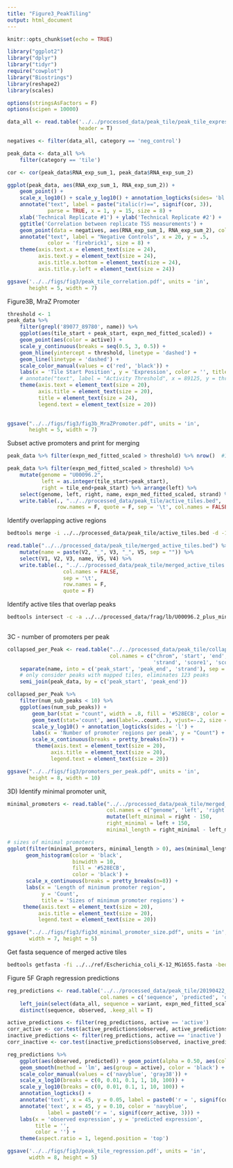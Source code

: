 ```yaml
---
title: "Figure3_PeakTiling"
output: html_document
---
```


```r
knitr::opts_chunk$set(echo = TRUE)

library("ggplot2")
library("dplyr")
library("tidyr")
require("cowplot")
library("Biostrings")
library(reshape2)
library(scales)

options(stringsAsFactors = F)
options(scipen = 10000)

data_all <- read.table('../../processed_data/peak_tile/peak_tile_expression_formatted_std.txt',
                       header = T)

negatives <- filter(data_all, category == 'neg_control')

peak_data <- data_all %>% 
    filter(category == 'tile')

```

```r
cor <- cor(peak_data$RNA_exp_sum_1, peak_data$RNA_exp_sum_2)

ggplot(peak_data, aes(RNA_exp_sum_1, RNA_exp_sum_2)) + 
    geom_point() +
    scale_x_log10() + scale_y_log10() + annotation_logticks(sides= 'bl') +
    annotate("text", label = paste("italic(r)==", signif(cor, 3)),
             parse = TRUE, x = 1, y = 15, size = 8) +
    xlab('Technical Replicate #1') + ylab('Technical Replicate #2') +
    ggtitle('Correlation between replicate TSS measurements') +
    geom_point(data = negatives, aes(RNA_exp_sum_1, RNA_exp_sum_2), color = "firebrick1") +
    annotate("text", label = "Negative Controls", x = 20, y = .5, 
             color = 'firebrick1', size = 8) +
    theme(axis.text.x = element_text(size = 24), 
          axis.text.y = element_text(size = 24),
          axis.title.x.bottom = element_text(size = 24),
          axis.title.y.left = element_text(size = 24))

ggsave('../../figs/fig3/peak_tile_correlation.pdf', units = 'in', 
       height = 5, width = 7)
```

Figure3B, MraZ Promoter

```r
threshold <- 1
peak_data %>% 
    filter(grepl('89077_89780', name)) %>% 
    ggplot(aes(tile_start + peak_start, expn_med_fitted_scaled)) + 
    geom_point(aes(color = active)) +
    scale_y_continuous(breaks = seq(0.5, 3, 0.5)) +
    geom_hline(yintercept = threshold, linetype = 'dashed') +
    geom_line(linetype = 'dashed') +
    scale_color_manual(values = c('red', 'black')) +
    labs(x = 'Tile Start Position', y = 'Expression', color = '', title = "mraZ Promoter") +
    # annotate("text", label = "Activity Threshold", x = 89125, y = threshold) +
    theme(axis.text = element_text(size = 20),
          axis.title = element_text(size = 20),
          title = element_text(size = 24),
          legend.text = element_text(size = 20))
    

ggsave("../../figs/fig3/fig3b_MraZPromoter.pdf", units = 'in',
       height = 5, width = 7)
```

Subset active promoters and print for merging
```r
peak_data %>% filter(expn_med_fitted_scaled > threshold) %>% nrow()  #10722 sequences with more active expression

peak_data %>% filter(expn_med_fitted_scaled > threshold) %>%
    mutate(genome = "U00096.2",
           left = as.integer(tile_start+peak_start),
           right = tile_end+peak_start) %>% arrange(left) %>%
    select(genome, left, right, name, expn_med_fitted_scaled, strand) %>%
    write.table(., "../../processed_data/peak_tile/active_tiles.bed", 
                row.names = F, quote = F, sep = '\t', col.names = FALSE)
```


Identify overlapping active regions

```bash
bedtools merge -i ../../processed_data/peak_tile/active_tiles.bed -d -120 -s -c 5,6 -o median,distinct > ../../processed_data/peak_tile/merged_active_tiles.bed
```

```r
read.table("../../processed_data/peak_tile/merged_active_tiles.bed") %>%
    mutate(name = paste(V2, "_", V3, "_", V5, sep = "")) %>%
    select(V1, V2, V3, name, V5, V4) %>%
    write.table(., "../../processed_data/peak_tile/merged_active_tiles.bed",
                  col.names = FALSE,
                  sep = '\t',
                  row.names = F,
                  quote = F)
```

Identify active tiles that overlap peaks
```bash
bedtools intersect -c -a ../../processed_data/frag/lb/U00096.2_plus_minus_called_peaks_threshold1.1_merge40_min60.bed -b ../../processed_data/peak_tile/merged_active_tiles.bed -s > ../../processed_data/peak_tile/collapsed_per_peak.bed
                                    
```


3C - number of promoters per peak
```r
collapsed_per_Peak <- read.table("../../processed_data/peak_tile/collapsed_per_peak.bed",
                                 col.names = c("chrom", 'start', 'end', 'name', 'peak_score',
                                               'strand', 'score1', 'score2', 'num_sub_peaks')) %>% 
    separate(name, into = c('peak_start', 'peak_end', 'strand'), sep = '_', remove = F, convert = T) %>% 
    # only consider peaks with mapped tiles, eliminates 123 peaks
    semi_join(peak_data, by = c('peak_start', 'peak_end'))

collapsed_per_Peak %>% 
    filter(num_sub_peaks < 10) %>% 
    ggplot(aes(num_sub_peaks)) +
        geom_bar(stat = "count", width = .8, fill = '#528ECB', color = 'black') +
        geom_text(stat='count', aes(label=..count..), vjust=-.2, size = 10) +
        scale_y_log10() + annotation_logticks(sides = 'l') + 
        labs(x = 'Number of promoter regions per peak', y = "Count") + 
        scale_x_continuous(breaks = pretty_breaks(n=7)) +
         theme(axis.text = element_text(size = 20),
              axis.title = element_text(size = 20),
              legend.text = element_text(size = 20))

ggsave("../../figs/fig3/promoters_per_peak.pdf", units = 'in',
       height = 8, width = 10)

```


3D) Identify minimal promoter unit, 
```r

minimal_promoters <- read.table("../../processed_data/peak_tile/merged_active_tiles.bed", header = F,
                                col.names = c("genome", 'left', 'right', 'name', 'score', 'strand')) %>% 
                                mutate(left_minimal = right - 150,
                                right_minimal = left + 150,
                                minimal_length = right_minimal - left_minimal) 

# sizes of minimal promoters
ggplot(filter(minimal_promoters, minimal_length > 0), aes(minimal_length)) + 
      geom_histogram(color = 'black',
                     binwidth = 10,
                     fill = '#528ECB',
                     color = 'black') +
      scale_x_continuous(breaks = pretty_breaks(n=8)) + 
      labs(x = 'Length of minimum promoter region',
           y = 'Count',
           title = 'Sizes of minimum promoter regions') +
     theme(axis.text = element_text(size = 20),
          axis.title = element_text(size = 20),
          legend.text = element_text(size = 20))

ggsave("../../figs/fig3/fig3d_minimal_promoter_size.pdf", units = 'in', 
       width = 7, height = 5)
```


Get fasta sequence of merged active tiles
```bash
bedtools getfasta -fi ../../ref/Escherichia_coli_K-12_MG1655.fasta -bed ../../processed_data/peak_tile/merged_active_tiles.bed -s -tab -fo ../../processed_data/peak_tile/merged_active_tiles.fasta
```

Figure 5F Graph regression predictions

```r
reg_predictions <- read.table('../../processed_data/peak_tile/20190422_peak_tile_hyperparam_tuned_predictions.txt',
                              col.names = c('sequence', 'predicted', 'observed')) %>% 
    left_join(select(data_all, sequence = variant, expn_med_fitted_scaled, active), by = 'sequence') %>% 
    distinct(sequence, observed, .keep_all = T)

active_predictions <- filter(reg_predictions, active == 'active')
corr_active <- cor.test(active_predictions$observed, active_predictions$predicted)$estimate
inactive_predictions <- filter(reg_predictions, active == 'inactive')
corr_inactive <- cor.test(inactive_predictions$observed, inactive_predictions$predicted)$estimate
```

```r
reg_predictions %>% 
    ggplot(aes(observed, predicted)) + geom_point(alpha = 0.50, aes(color = active)) +
    geom_smooth(method = 'lm', aes(group = active), color = 'black') +
    scale_color_manual(values = c('navyblue', 'gray38')) +
    scale_x_log10(breaks = c(0, 0.01, 0.1, 1, 10, 100)) + 
    scale_y_log10(breaks = c(0, 0.01, 0.1, 1, 10, 100)) +
    annotation_logticks() + 
    annotate('text', x = 45, y = 0.05, label = paste0('r = ', signif(corr_inactive, 1))) +
    annotate('text', x = 45, y = 0.10, color = 'navyblue',
             label = paste0('r = ', signif(corr_active, 3))) +
    labs(x = 'observed expression', y = 'predicted expression',
         title = '',
         color = '') +
    theme(aspect.ratio = 1, legend.position = 'top')

ggsave('../../figs/fig3/peak_tile_regression.pdf', units = 'in', 
       width = 8, height = 5)
```



